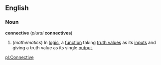 ==English==
===Noun===
'''connective''' (''plural'' '''connectives''')

#(''mathematics'') In [[logic]], a [[function]] taking [[truth value]]s as its [[input]]s and giving a truth value as its single [[output]].

[[pl:Connective]]